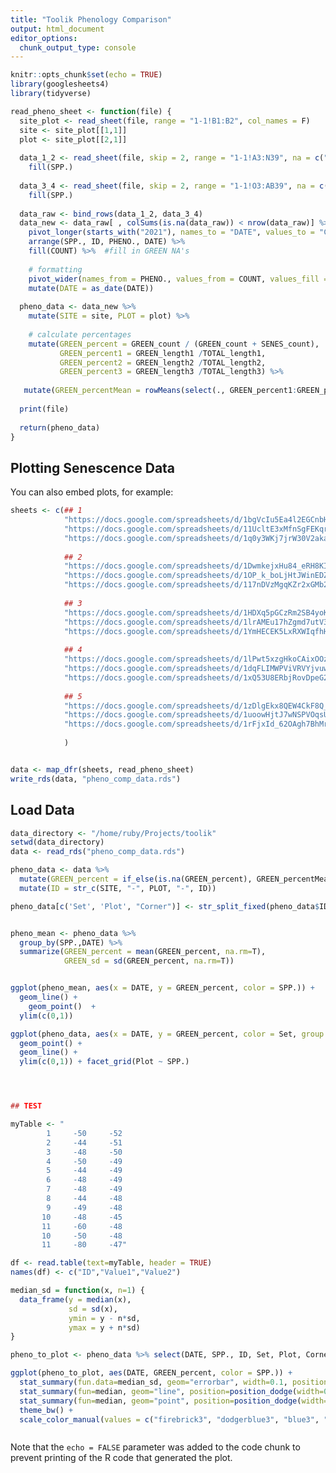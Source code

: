 ```yaml
---
title: "Toolik Phenology Comparison"
output: html_document
editor_options: 
  chunk_output_type: console
---
```


```r
knitr::opts_chunk$set(echo = TRUE)
library(googlesheets4)
library(tidyverse)

read_pheno_sheet <- function(file) {
  site_plot <- read_sheet(file, range = "1-1!B1:B2", col_names = F)
  site <- site_plot[[1,1]]
  plot <- site_plot[[2,1]]
  
  data_1_2 <- read_sheet(file, skip = 2, range = "1-1!A3:N39", na = c("NA", "")) %>% 
    fill(SPP.) 
  
  data_3_4 <- read_sheet(file, skip = 2, range = "1-1!O3:AB39", na = c("NA", "")) %>% 
    fill(SPP.) 
  
  data_raw <- bind_rows(data_1_2, data_3_4)
  data_new <- data_raw[ , colSums(is.na(data_raw)) < nrow(data_raw)] %>% 
    pivot_longer(starts_with("2021"), names_to = "DATE", values_to = "COUNT") %>% 
    arrange(SPP., ID, PHENO., DATE) %>% 
    fill(COUNT) %>%  #fill in GREEN NA's 
    
    # formatting 
    pivot_wider(names_from = PHENO., values_from = COUNT, values_fill = NA) %>% 
    mutate(DATE = as_date(DATE))
  
  pheno_data <- data_new %>% 
    mutate(SITE = site, PLOT = plot) %>% 
    
    # calculate percentages 
    mutate(GREEN_percent = GREEN_count / (GREEN_count + SENES_count),
           GREEN_percent1 = GREEN_length1 /TOTAL_length1,
           GREEN_percent2 = GREEN_length2 /TOTAL_length2,
           GREEN_percent3 = GREEN_length3 /TOTAL_length3) %>% 
   
   mutate(GREEN_percentMean = rowMeans(select(., GREEN_percent1:GREEN_percent3), na.rm = T))
  
  print(file)
  
  return(pheno_data)
}
```

## Plotting Senescence Data

You can also embed plots, for example:

```r
sheets <- c(## 1 
            "https://docs.google.com/spreadsheets/d/1bgVcIu5Ea4l2EGCnbHou2tUDzaQZU67EWu2ToafZ1Oc/edit?usp=sharing",
            "https://docs.google.com/spreadsheets/d/11UcltE3xMfnSgFEKqrlAY-mUrkuReBgPzLhlKDtlJA4/edit?usp=sharing",
            "https://docs.google.com/spreadsheets/d/1q0y3WKj7jrW30V2akaQBkSSrDKsaxXRgL1FfDrkv0F8/edit?usp=sharing",
            
            ## 2 
            "https://docs.google.com/spreadsheets/d/1DwmkejxHu84_eRH8KIG27pZF4POtLZ1ji2CcPZrpl1c/edit?usp=sharing",
            "https://docs.google.com/spreadsheets/d/1OP_k_boLjHtJWinEDZSrk-_7qAzmkc6qacVByQ6vTBk/edit?usp=sharing",
            "https://docs.google.com/spreadsheets/d/117nDVzMgqKZr2xGMb2RjLzXT2q4AsF7Jn2-bz6ltrnk/edit?usp=sharing",
            
            ## 3
            "https://docs.google.com/spreadsheets/d/1HDXq5pGCzRm2SB4yoKrymkWh6ic-2kxbJhb7IjPzYP8/edit?usp=sharing",
            "https://docs.google.com/spreadsheets/d/1lrAMEu17hZgmd7utV3AZIEvlSje--kYcItSRWO63CzI/edit?usp=sharing",
            "https://docs.google.com/spreadsheets/d/1YmHECEK5LxRXWIqfhHtyb6GOScjR5xC5voYvgokjZ6g/edit?usp=sharing",
            
            ## 4
            "https://docs.google.com/spreadsheets/d/1lPwt5xzgHkoCAixOOz67eIyElokihsX-EJK8aegcZFk/edit?usp=sharing",
            "https://docs.google.com/spreadsheets/d/1dqFLIMWPViVRVYjvuwXX82ojdtPADqoGDkJuZkUirkQ/edit?usp=sharing",
            "https://docs.google.com/spreadsheets/d/1xQ53U8ERbjRovDpeG2rzJJTq5jZ1HloX8OIda88uEXs/edit?usp=sharing",
            
            ## 5
            "https://docs.google.com/spreadsheets/d/1zDlgEkx8QEW4CkF8Q__inNLWLy1FTIS-2fPwTuimzFo/edit?usp=sharing",
            "https://docs.google.com/spreadsheets/d/1uoowHjtJ7wNSPVOqsU1lQVZCpPAjkaUndC9NQtLltKc/edit?usp=sharing",
            "https://docs.google.com/spreadsheets/d/1rFjxId_62OAgh7BhMrHJNUJTpXqhdRWPu2A5l_dlzYE/edit?usp=sharing"
            
            )


data <- map_dfr(sheets, read_pheno_sheet)
write_rds(data, "pheno_comp_data.rds")
```

## Load Data 
```r
data_directory <- "/home/ruby/Projects/toolik"
setwd(data_directory)
data <- read_rds("pheno_comp_data.rds")

pheno_data <- data %>% 
  mutate(GREEN_percent = if_else(is.na(GREEN_percent), GREEN_percentMean, GREEN_percent)) %>% 
  mutate(ID = str_c(SITE, "-", PLOT, "-", ID)) 

pheno_data[c('Set', 'Plot', "Corner")] <- str_split_fixed(pheno_data$ID, '-', 3)


pheno_mean <- pheno_data %>% 
  group_by(SPP.,DATE) %>% 
  summarize(GREEN_percent = mean(GREEN_percent, na.rm=T),
            GREEN_sd = sd(GREEN_percent, na.rm=T))


ggplot(pheno_mean, aes(x = DATE, y = GREEN_percent, color = SPP.)) + 
  geom_line() + 
    geom_point()  +
  ylim(c(0,1))

ggplot(pheno_data, aes(x = DATE, y = GREEN_percent, color = Set, group = ID)) + 
  geom_point() + 
  geom_line() + 
  ylim(c(0,1)) + facet_grid(Plot ~ SPP.)




## TEST

myTable <- "
        1     -50     -52
        2     -44     -51
        3     -48     -50
        4     -50     -49
        5     -44     -49
        6     -48     -49
        7     -48     -49
        8     -44     -48
        9     -49     -48
       10     -48     -45
       11     -60     -48
       10     -50     -48
       11     -80     -47"

df <- read.table(text=myTable, header = TRUE)
names(df) <- c("ID","Value1","Value2")

median_sd = function(x, n=1) {
  data_frame(y = median(x),
             sd = sd(x),
             ymin = y - n*sd,
             ymax = y + n*sd)
}

pheno_to_plot <- pheno_data %>% select(DATE, SPP., ID, Set, Plot, Corner, GREEN_percent)

ggplot(pheno_to_plot, aes(DATE, GREEN_percent, color = SPP.)) +
  stat_summary(fun.data=median_sd, geom="errorbar", width=0.1, position=position_dodge(width=0.5)) +
  stat_summary(fun=median, geom="line", position=position_dodge(width=0.5)) +
  stat_summary(fun=median, geom="point", position=position_dodge(width=0.5)) +
  theme_bw() + 
  scale_color_manual(values = c("firebrick3", "dodgerblue3", "blue3", "green4", "limegreen")) 



```

Note that the `echo = FALSE` parameter was added to the code chunk to prevent printing of the R code that generated the plot.
